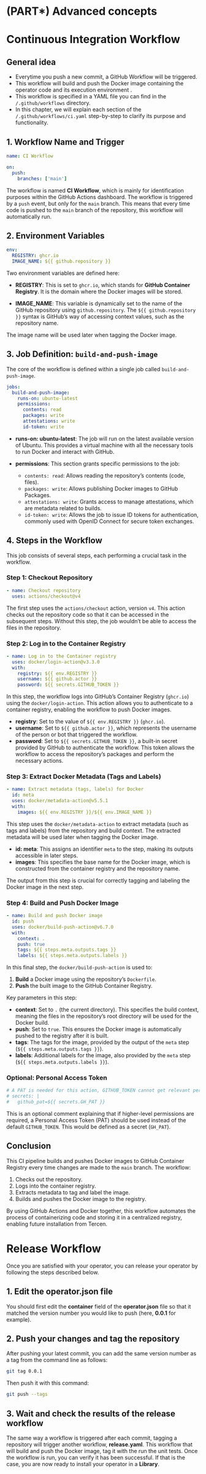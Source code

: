 # (PART\*) Advanced concepts {.unnumbered}

# Continuous Integration Workflow

## General idea

* Everytime you push a new commit, a GitHub Workflow will be triggered.
* This workflow will build and push the Docker image containing the operator code and its execution environment .
* This workflow is specified in a YAML file you can find in the `/.github/workflows` directory.
* In this chapter, we will explain each section of the `/.github/workflows/ci.yaml` step-by-step to clarify its purpose and functionality.

## 1. Workflow Name and Trigger

```yaml
name: CI Workflow

on:
  push:
    branches: ['main']
```

The workflow is named **CI Workflow**, which is mainly for identification purposes within the GitHub Actions dashboard. The workflow is triggered by a `push` event, but only for the `main` branch. This means that every time code is pushed to the `main` branch of the repository, this workflow will automatically run.

## 2. Environment Variables

```yaml
env:
  REGISTRY: ghcr.io
  IMAGE_NAME: ${{ github.repository }}
```

Two environment variables are defined here:

- **REGISTRY**: This is set to `ghcr.io`, which stands for **GitHub Container Registry**. It is the domain where the Docker images will be stored.
  
- **IMAGE_NAME**: This variable is dynamically set to the name of the GitHub repository using `github.repository`. The `${{ github.repository }}` syntax is GitHub's way of accessing context values, such as the repository name. 

The image name will be used later when tagging the Docker image.

## 3. Job Definition: `build-and-push-image`

The core of the workflow is defined within a single job called `build-and-push-image`.

```yaml
jobs:
  build-and-push-image:
    runs-on: ubuntu-latest
    permissions:
      contents: read
      packages: write
      attestations: write
      id-token: write
```

- **runs-on: ubuntu-latest**: The job will run on the latest available version of Ubuntu. This provides a virtual machine with all the necessary tools to run Docker and interact with GitHub.

- **permissions**: This section grants specific permissions to the job:
  - `contents: read`: Allows reading the repository's contents (code, files).
  - `packages: write`: Allows publishing Docker images to GitHub Packages.
  - `attestations: write`: Grants access to manage attestations, which are metadata related to builds.
  - `id-token: write`: Allows the job to issue ID tokens for authentication, commonly used with OpenID Connect for secure token exchanges.

## 4. Steps in the Workflow

This job consists of several steps, each performing a crucial task in the workflow.

### Step 1: Checkout Repository

```yaml
- name: Checkout repository
  uses: actions/checkout@v4
```

The first step uses the `actions/checkout` action, version `v4`. This action checks out the repository code so that it can be accessed in the subsequent steps. Without this step, the job wouldn't be able to access the files in the repository.

### Step 2: Log in to the Container Registry

```yaml
- name: Log in to the Container registry
  uses: docker/login-action@v3.3.0
  with:
    registry: ${{ env.REGISTRY }}
    username: ${{ github.actor }}
    password: ${{ secrets.GITHUB_TOKEN }}
```

In this step, the workflow logs into GitHub's Container Registry (`ghcr.io`) using the `docker/login-action`. This action allows you to authenticate to a container registry, enabling the workflow to push Docker images.

- **registry**: Set to the value of `${{ env.REGISTRY }}` (`ghcr.io`).
- **username**: Set to `${{ github.actor }}`, which represents the username of the person or bot that triggered the workflow.
- **password**: Set to `${{ secrets.GITHUB_TOKEN }}`, a built-in secret provided by GitHub to authenticate the workflow. This token allows the workflow to access the repository's packages and perform the necessary actions.

### Step 3: Extract Docker Metadata (Tags and Labels)

```yaml
- name: Extract metadata (tags, labels) for Docker
  id: meta
  uses: docker/metadata-action@v5.5.1
  with:
    images: ${{ env.REGISTRY }}/${{ env.IMAGE_NAME }}
```

This step uses the `docker/metadata-action` to extract metadata (such as tags and labels) from the repository and build context. The extracted metadata will be used later when tagging the Docker image.

- **id: meta**: This assigns an identifier `meta` to the step, making its outputs accessible in later steps.
- **images**: This specifies the base name for the Docker image, which is constructed from the container registry and the repository name.

The output from this step is crucial for correctly tagging and labeling the Docker image in the next step.

### Step 4: Build and Push Docker Image

```yaml
- name: Build and push Docker image
  id: push
  uses: docker/build-push-action@v6.7.0
  with:
    context: .
    push: true
    tags: ${{ steps.meta.outputs.tags }}
    labels: ${{ steps.meta.outputs.labels }}
```

In this final step, the `docker/build-push-action` is used to:

1. **Build** a Docker image using the repository's `Dockerfile`.
2. **Push** the built image to the GitHub Container Registry.

Key parameters in this step:

- **context**: Set to `.` (the current directory). This specifies the build context, meaning the files in the repository's root directory will be used for the Docker build.
- **push**: Set to `true`. This ensures the Docker image is automatically pushed to the registry after it is built.
- **tags**: The tags for the image, provided by the output of the `meta` step (`${{ steps.meta.outputs.tags }}`).
- **labels**: Additional labels for the image, also provided by the `meta` step (`${{ steps.meta.outputs.labels }}`).

### Optional: Personal Access Token

```yaml
# A PAT is needed for this action, GITHUB_TOKEN cannot get relevant permission 
# secrets: |
#   github_pat=${{ secrets.GH_PAT }}
```

This is an optional comment explaining that if higher-level permissions are required, a Personal Access Token (PAT) should be used instead of the default `GITHUB_TOKEN`. This would be defined as a secret (`GH_PAT`).

## Conclusion

This CI pipeline builds and pushes Docker images to GitHub Container Registry every time changes are made to the `main` branch. The workflow:

1. Checks out the repository.
2. Logs into the container registry.
3. Extracts metadata to tag and label the image.
4. Builds and pushes the Docker image to the registry.

By using GitHub Actions and Docker together, this workflow automates the process of containerizing code and storing it in a centralized registry, enabling future installation from Tercen.

# Release Workflow

Once you are satisfied with your operator, you can release your operator by following the steps described below.

## 1. Edit the operator.json file

You should first edit the __container__ field of the __operator.json__ file so that it matched the version number you would like to push (here, __0.0.1__ for example).

## 2. Push your changes and tag the repository

After pushing your latest commit, you can add the same version number as a tag from the command line as follows:

```bash
git tag 0.0.1
```

Then push it with this command:

```bash
git push --tags
```

## 3. Wait and check the results of the release workflow

The same way a workflow is triggered after each commit, tagging a repository will trigger another workflow, __release.yaml__. This workflow that will build and push the Docker image, tag it with the run the unit tests. 
Once the workflow is run, you can verify it has been successful. If that is the case, you are now ready to install your operator in a __Library__.
